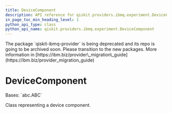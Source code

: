 ```yaml
---
title: DeviceComponent
description: API reference for qiskit.providers.ibmq.experiment.DeviceComponent
in_page_toc_min_heading_level: 1
python_api_type: class
python_api_name: qiskit.providers.ibmq.experiment.DeviceComponent
---
```


<Admonition title="Warning" type="caution">
  The package `qiskit-ibmq-provider` is being deprecated and its repo is going to be archived soon. Please transition to the new packages. More information in [https://ibm.biz/provider\_migration\_guide](https://ibm.biz/provider_migration_guide)
</Admonition>

# DeviceComponent

<Class id="qiskit.providers.ibmq.experiment.DeviceComponent" isDedicatedPage={true} github="https://github.com/qiskit/qiskit-ibmq-provider/tree/stable/0.20/qiskit/providers/ibmq/experiment/device_component.py" signature="DeviceComponent">
  Bases: `abc.ABC`

  Class representing a device component.
</Class>

